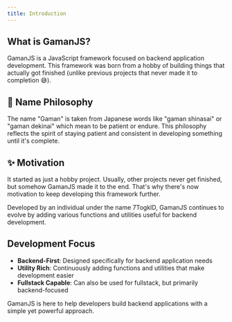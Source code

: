 ```yaml
---
title: Introduction
---
```


## What is GamanJS?

GamanJS is a JavaScript framework focused on backend application development. This framework was born from a hobby of building things that actually got finished (unlike previous projects that never made it to completion 😅).

## 🧠 Name Philosophy

The name "Gaman" is taken from Japanese words like "gaman shinasai" or "gaman dekinai" which mean to be patient or endure. This philosophy reflects the spirit of staying patient and consistent in developing something until it's complete.

## ✨ Motivation

It started as just a hobby project. Usually, other projects never get finished, but somehow GamanJS made it to the end. That's why there's now motivation to keep developing this framework further.

Developed by an individual under the name 7TogkID, GamanJS continues to evolve by adding various functions and utilities useful for backend development.

## Development Focus

- **Backend-First**: Designed specifically for backend application needs
- **Utility Rich**: Continuously adding functions and utilities that make development easier
- **Fullstack Capable**: Can also be used for fullstack, but primarily backend-focused

GamanJS is here to help developers build backend applications with a simple yet powerful approach.
	